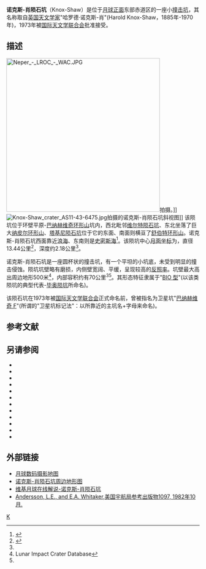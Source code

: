 {{lunar crater data|
 image=Normal Knox-Shaw AS-16-M-2901 LTVT.jpg|240px|
 caption=[[阿波罗16号|阿波罗16号]]拍摄的图像|
 latitude=5.36|
 N_or_S=N|
 longitude=80.19|
 E_or_W=E|
 diameter=13.44公里|
 depth=2.18公里|
 colong=280|
 eponym=哈罗德·诺克斯-肖}}

'''诺克斯-肖陨石坑'''（Knox-Shaw）是位于[[月球正面|月球正面]]东部赤道区的一座小[[撞击坑|撞击坑]]，其名称取自[[英国|英国]][[天文学家|天文学家]]"哈罗德·诺克斯-肖"(Harold Knox-Shaw，1885年-1970年)，1973年被[[国际天文学联合会|国际天文学联合会]]批准接受。 

==描述==  
[[Image:Neper_-_LROC_-_WAC.JPG|400px]]拍摄。]]
[[Image:Knox-Shaw_crater_AS11-43-6475.jpg|thumb]]拍摄的诺克斯-肖陨石坑斜视图]]
该陨坑位于环壁平原-[[巴纳赫维奇环形山|巴纳赫维奇环形山]]坑内，西北毗邻[[维尔特陨石坑|维尔特陨石坑]]、东北坐落了巨大[[纳皮尔环形山|纳皮尔环形山]]、[[塔基尼陨石坑|塔基尼陨石坑]]位于它的东面、南面则横亘了[[舒伯特环形山|舒伯特环形山]]。诺克斯-肖陨石坑西面靠近[[浪海|浪海]]、东南则是[[史密斯海|史密斯海]]<ref>{{Cite web |url=http://planetarynames.wr.usgs.gov/images/Lunar/lac_63_lo.pdf |title=Crater Knox-Shaw on the map LAC-63. |accessdate=2017-01-31 |archive-date=2012-05-07 |archive-url=https://www.webcitation.org/67TbQXFTg?url=http://planetarynames.wr.usgs.gov/images/Lunar/lac_63_lo.pdf |dead-url=no }}</ref>。该陨坑中心[[月面坐标|月面坐标]]为{{Coord|5.36|N|80.19|E|globe:Moon|nogoogle=1|noosm=1}}，直径13.44公里<ref name="IAU">{{Cite web |url=http://planetarynames.wr.usgs.gov/Feature/3067 |title=Directory of the International Astronomical Union |accessdate=2017-01-31 |archive-date=2017-01-17 |archive-url=https://web.archive.org/web/20170117223826/https://planetarynames.wr.usgs.gov/Feature/3067 |dead-url=no }}</ref>，深度约2.18公里<ref name="LICD"/>。

诺克斯-肖陨石坑是一座圆杯状的撞击坑，有一个平坦的小坑底，未受到明显的撞击侵蚀。陨坑坑壁略有磨损，内侧壁宽阔、平缓，呈现较高的[[反照率|反照率]]。坑壁最大高出周边地形500米<ref name=LICD>Lunar Impact Crater Database</ref>，内部容积约有70公里<sup>3</sup><ref name="LICD"/>。其形态特征隶属于"[[月球陨石坑#陨石坑分类|BIO 型]]"(以该类陨坑的典型代表-[[毕奥陨坑|毕奥陨坑]]所命名)。

该陨石坑在1973年被[[国际天文学联合会|国际天文学联合会]]正式命名前，曾被指名为卫星坑"[[巴纳赫维奇环形山|巴纳赫维奇 F]]"(所谓的"卫星坑标记法"：以所靠近的主坑名+字母来命名)。

==参考文献==
{{Reflist}}

==另请参阅==
{{refbegin}}
* {{cite book
  | last1 = Andersson
  | first1 = L. E.
  | last2 = Whitaker
  | first2 = E. A.
  | authorlink2 = Ewen Whitaker
  | date = 1982
  | title = [[NASA|NASA]] Catalogue of Lunar Nomenclature
  | publisher = NASA RP-1097
  | ref = harv
  }}
* {{cite web
  | last = Blue
  | first = Jennifer
  | date = July 25, 2007
  | title = Gazetteer of Planetary Nomenclature
  | publisher = [[United_States_Geological_Survey|USGS]]
  | url = http://planetarynames.wr.usgs.gov/
  | accessdate = 2007-08-05
  | ref = harv
  | archive-date = 2015-05-26
  | archive-url = https://web.archive.org/web/20150526164842/http://planetarynames.wr.usgs.gov/
  | dead-url = no
  }}
* {{cite book
  | last1 = Bussey
  | first1 = B.
  | authorlink1 = Ben Bussey
  | last2 = Spudis
  | first2 = P.
  | authorlink2 = Paul Spudis
  | date = 2004
  | title = The Clementine Atlas of the Moon
  | publisher = Cambridge University Press
  | location = New York
  | isbn = 978-0-521-81528-4
  | ref = harv
  }}
* {{cite book
  | last1 = Cocks
  | first1 = Elijah E.
  | last2 = Cocks
  | first2 = Josiah C.
  | date = 1995
  | title = Who's Who on the Moon: A Biographical Dictionary of Lunar Nomenclature
  | url = https://archive.org/details/isbn_9780936389271
  | publisher = Tudor Publishers
  | isbn = 978-0-936389-27-1
  | ref = harv
  }}
* {{cite web
  | last = McDowell
  | first = Jonathan
  | date = July 15, 2007
  | url = http://host.planet4589.org/astro/lunar/
  | title = Lunar Nomenclature
  | publisher = Jonathan's Space Report
  | accessdate = 2007-10-24
  | ref = harv
  | archive-date = 2015-01-12
  | archive-url = https://web.archive.org/web/20150112233439/http://host.planet4589.org/astro/lunar/
  | dead-url = no
  }}
* {{cite journal| last1 = Menzel| first1 = D. H.| last2 = Minnaert| first2 = M.| last3 = Levin| first3 = B.| last4 = Dollfus| first4 = A.| last5 = Bell| first5 = B.| title = Report on Lunar Nomenclature by the Working Group of Commission 17 of the IAU| doi = 10.1007/BF00171763| journal = Space Science Reviews| volume = 12| issue = 2| pages = 136–186| date = 1971| bibcode = 1971SSRv...12..136M| ref = harv}}
* {{cite book
  | first = Patrick
  | last = Moore
  | authorlink = Patrick Moore
  | date = 2001
  | title = On the Moon
  | url = https://archive.org/details/patrickmooreonmo00patr
  | publisher = Sterling Publishing Co.
  | isbn = 978-0-304-35469-6
  | ref = harv
  }}
* {{cite book
  | first = Fred W.
  | last = Price
  | date = 1988
  | title = The Moon Observer's Handbook
  | publisher = Cambridge University Press
  | isbn = 978-0-521-33500-3
  | ref = harv
  }}
* {{cite book
  | last = Rükl
  | first = Antonín
  | authorlink = Antonín Rükl
  | date = 1990
  | title = Atlas of the Moon
  | publisher = Kalmbach Books
  | isbn = 978-0-913135-17-4
  | ref = harv
  }}
* {{cite book
  | last = Webb
  | first = Rev. T. W.
  | authorlink = Thomas William Webb
  | date = 1962
  | title = Celestial Objects for Common Telescopes
  | url = https://archive.org/details/celestialobjects00webb
  | edition = 6th revised
  | publisher = Dover
  | isbn = 978-0-486-20917-3
  | ref = harv
  }}
* {{cite book
  | first = Ewen A.
  | last = Whitaker
  | authorlink = Ewen Whitaker
  | date = 1999
  | title = Mapping and Naming the Moon
  | publisher = Cambridge University Press
  | isbn = 978-0-521-62248-6
  | ref = harv
  }}
* {{cite book
  | first = Peter T.
  | last = Wlasuk
  | date = 2000
  | title = Observing the Moon
  | publisher = Springer
  | isbn = 978-1-85233-193-1
  | ref = harv
 }}
{{refend}}

==外部链接==
*[http://www.lpi.usra.edu/resources/lunar_orbiter/bin/srch_nam.shtml?Knox-Shaw%7C0 月球数码摄影地图]{{Wayback|url=http://www.lpi.usra.edu/resources/lunar_orbiter/bin/srch_nam.shtml?Knox-Shaw%7C0 |date=20170116152813 }}
*[http://www.lpi.usra.edu/resources/mapcatalog/LTO/lto63c1_1/ 诺克斯-肖陨石坑周边地形图]{{Wayback|url=http://www.lpi.usra.edu/resources/mapcatalog/LTO/lto63c1_1/ |date=20160304090822 }}
*[http://the-moon.wikispaces.com/Knox-Shaw 维基月球在线解说-诺克斯-肖陨石坑]{{Wayback|url=http://the-moon.wikispaces.com/Knox-Shaw |date=20180530150043 }}
*[http://planet4589.org/astro/lunar/RP-1097.pdf Andersson, L.E., and E.A. Whitaker,美国宇航局参考出版物1097, 1982年10月.]{{Wayback|url=http://planet4589.org/astro/lunar/RP-1097.pdf |date=20141006125838 }}

[[Category:月球环形山|K]]